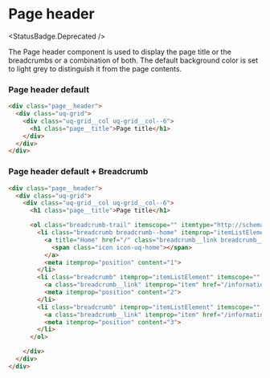 
<Meta title="Components/Page header/All" />

# Page header
<StatusBadge.Deprecated />

The Page header component is used to display the page title or the breadcrumbs or a combination of both. 
The default background color is set to light grey to distinguish it from the page contents.

<Canvas withSource="none">
  <Story id="components-page-header--page-header" />
</Canvas>

### Page header default

```html
<div class="page__header">  
  <div class="uq-grid">
    <div class="uq-grid__col uq-grid__col--6">
      <h1 class="page__title">Page title</h1>
    </div>
  </div>
</div>
```

### Page header default + Breadcrumb

```html
<div class="page__header">  
  <div class="uq-grid">
    <div class="uq-grid__col uq-grid__col--6">
      <h1 class="page__title">Page title</h1>

      <ol class="breadcrumb-trail" itemscope="" itemtype="http://schema.org/BreadcrumbList">
        <li class="breadcrumb breadcrumb--home" itemprop="itemListElement" itemscope="" itemtype="http://schema.org/ListItem">
          <a title="Home" href="/" class="breadcrumb__link breadcrumb__link--home">
            <span class="icon icon-uq-home"></span>
          </a>
          <meta itemprop="position" content="1">
        </li>
        <li class="breadcrumb" itemprop="itemListElement" itemscope="" itemtype="http://schema.org/ListItem">
          <a class="breadcrumb__link" itemprop="item" href="/information-and-services">Information and services</a>
          <meta itemprop="position" content="2">
        </li>
        <li class="breadcrumb" itemprop="itemListElement" itemscope="" itemtype="http://schema.org/ListItem">
          <a class="breadcrumb__link" itemprop="item" href="/information-and-services/human-resources" title="">Human resources</a>
          <meta itemprop="position" content="3">
        </li>
      </ol>

    </div>
  </div>
</div>
```
